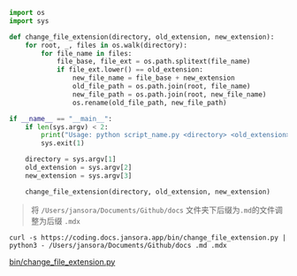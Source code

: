 

```python filename="change_file_extension.py"
import os
import sys

def change_file_extension(directory, old_extension, new_extension):
    for root, _, files in os.walk(directory):
        for file_name in files:
            file_base, file_ext = os.path.splitext(file_name)
            if file_ext.lower() == old_extension:
                new_file_name = file_base + new_extension
                old_file_path = os.path.join(root, file_name)
                new_file_path = os.path.join(root, new_file_name)
                os.rename(old_file_path, new_file_path)

if __name__ == "__main__":
    if len(sys.argv) < 2:
        print("Usage: python script_name.py <directory> <old_extension> <new_extension>  ")
        sys.exit(1)

    directory = sys.argv[1]
    old_extension = sys.argv[2]
    new_extension = sys.argv[3]

    change_file_extension(directory, old_extension, new_extension)


```

> 将 `/Users/jansora/Documents/Github/docs` 文件夹下后缀为`.md`的文件调整为后缀 `.mdx`
```
curl -s https://coding.docs.jansora.app/bin/change_file_extension.py | python3 - /Users/jansora/Documents/Github/docs .md .mdx
```




[bin/change_file_extension.py](/bin/change_file_extension.py)